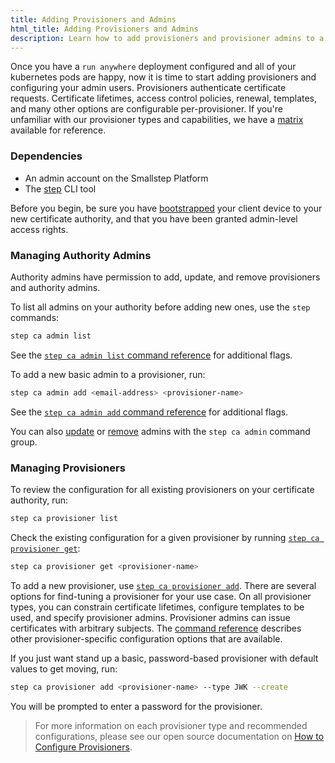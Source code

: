 ```yaml
---
title: Adding Provisioners and Admins
html_title: Adding Provisioners and Admins
description: Learn how to add provisioners and provisioner admins to a run anywhere deployment
---
```



Once you have a `run anywhere` deployment configured and all of your kubernetes pods are happy, now it is time to start adding provisioners and configuring your admin users. Provisioners authenticate certificate requests. Certificate lifetimes, access control policies, renewal, templates, and many other options are configurable per-provisioner. If you're unfamiliar with our provisioner types and capabilities, we have a [matrix](https://smallstep.com/docs/step-ca/provisioners#authorization-scope-by-provisioner) available for reference.

### Dependencies

- An admin account on the Smallstep Platform
- The [step](https://smallstep.com/docs/step-cli/installation) CLI tool

Before you begin, be sure you have [bootstrapped](https://smallstep.com/docs/step-cli/reference/ca/bootstrap) your client device to your new certificate authority, and that you have been granted admin-level access rights.

### Managing Authority Admins

Authority admins have permission to add, update, and remove provisioners and authority admins.

To list all admins on your authority before adding new ones, use the `step` commands:

```bash
step ca admin list
```

See the [`step ca admin list` command reference](https://smallstep.com/docs/step-cli/reference/ca/admin/list) for additional flags.

To add a new basic admin to a provisioner, run:

```bash
step ca admin add <email-address> <provisioner-name>
```

See the [`step ca admin add` command reference](https://smallstep.com/docs/step-cli/reference/ca/admin/add) for additional flags.

You can also [update](https://smallstep.com/docs/step-cli/reference/ca/admin/update) or [remove](https://smallstep.com/docs/step-cli/reference/ca/admin/remove) admins with the `step ca admin` command group.

### Managing Provisioners

To review the configuration for all existing provisioners on your certificate authority, run:

```bash
step ca provisioner list
```

Check the existing configuration for a given provisioner by running [`step ca provisioner get`](https://smallstep.com/docs/step-cli/reference/ca/provisioner/get):

```bash
step ca provisioner get <provisioner-name>
```

To add a new provisioner, use [`step ca provisioner add`](https://smallstep.com/docs/step-cli/reference/ca/provisioner/add). There are several options for find-tuning a provisioner for your use case. On all provisioner types, you can constrain certificate lifetimes, configure templates to be used, and specify provisioner admins. Provisioner admins can issue certificates with arbitrary subjects. The [command reference](https://smallstep.com/docs/step-cli/reference/ca/provisioner/add) describes other provisioner-specific configuration options that are available.

If you just want stand up a basic, password-based provisioner with default values to get moving, run:

```bash
step ca provisioner add <provisioner-name> --type JWK --create
```

You will be prompted to enter a password for the provisioner.

> For more information on each provisioner type and recommended configurations, please see our open source documentation on [How to Configure Provisioners](https://smallstep.com/docs/step-ca/provisioners#authorization-scope-by-provisioner).


